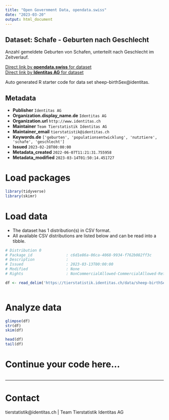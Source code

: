 ```yaml
---
title: "Open Government Data, opendata.swiss"
date: "2023-03-20"
output: html_document
---
```


## Dataset: Schafe - Geburten nach Geschlecht

Anzahl gemeldete Geburten von Schafen, unterteilt nach Geschlecht im Zeitverlauf. 

[Direct link by **opendata.swiss** for dataset](https://opendata.swiss/de/dataset/schafe-geburten-nach-geschlecht)<br>
[Direct link by **Identitas AG** for dataset](https://tierstatistik.identitas.ch/)

Auto generated R starter code for data set sheep-birthSex@identitas.

## Metadata

- **Publisher** `Identitas AG`
- **Organization.display_name.de** `Identitas AG`
- **Organization.url** `http://www.identitas.ch`
- **Maintainer** `Team Tierstatistik Identitas AG`
- **Maintainer_email** `tierstatistik@identitas.ch`
- **Keywords.de** `['geburten', 'populationsentwicklung', 'nutztiere', 'schafe', 'geschlecht']`
- **Issued** `2023-02-28T00:00:00`
- **Metadata_created** `2022-06-07T11:21:31.755958`
- **Metadata_modified** `2023-03-14T01:50:14.451727`


# Load packages

```r

library(tidyverse)
library(skimr)

```

# Load data

-   The dataset has 1 distribution(s) in CSV format.
-   All available CSV distributions are listed below and can be read into a tibble.

```r

# Distribution 0
# Package_id               : c6d1e86a-06ca-4068-9934-f762b082ff3c
# Description              : 
# Issued                   : 2023-03-13T00:00:00
# Modified                 : None
# Rights                   : NonCommercialAllowed-CommercialAllowed-ReferenceRequired

df <- read_delim('https://tierstatistik.identitas.ch/data/sheep-birthSex.csv')



```

# Analyze data

```r

glimpse(df)
str(df)
skim(df)

head(df)
tail(df)

```

# Continue your code here...

```r

```

------------------------------------------------------------------------

# Contact

tierstatistik@identitas.ch | Team Tierstatistik Identitas AG
